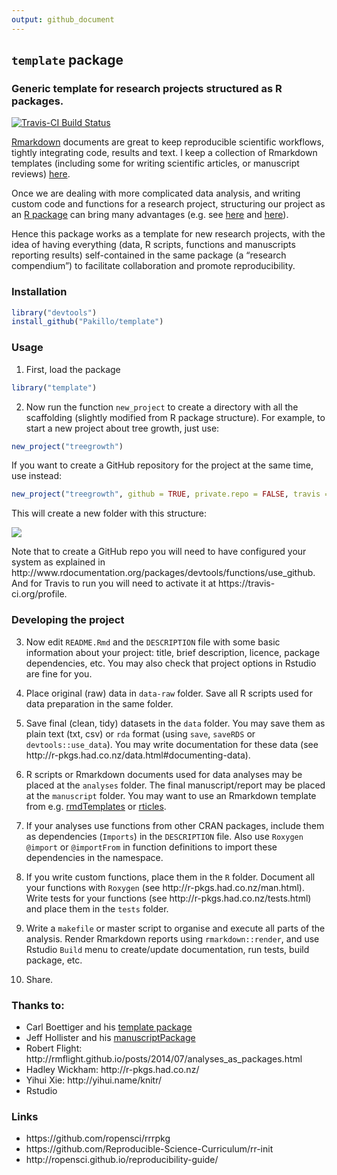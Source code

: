 ```yaml
---
output: github_document
---
```


## `template` package

### Generic template for research projects structured as R packages.


[![Travis-CI Build Status](https://travis-ci.org/Pakillo/template.svg?branch=master)](https://travis-ci.org/Pakillo/template)


[Rmarkdown](http://rmarkdown.rstudio.com/index.html) documents are great to keep 
reproducible scientific workflows, tightly integrating code, results and text. I keep a collection of Rmarkdown templates (including some for writing scientific articles, or manuscript reviews) [here](https://github.com/Pakillo/rmdTemplates).

Once we are dealing with more complicated data analysis, and writing custom code and functions for a research project, structuring our project as an [R package](http://r-pkgs.had.co.nz/) can bring many advantages (e.g. see [here](http://rmflight.github.io/posts/2014/07/analyses_as_packages.html) and [here](https://github.com/ropensci/rrrpkg)). 

Hence this package works as a template for new research projects, with the idea of having everything (data, R scripts, functions and manuscripts reporting results) self-contained in the same package (a "research compendium") to facilitate collaboration and promote reproducibility.


### Installation

```r
library("devtools")
install_github("Pakillo/template")
```


### Usage

1. First, load the package

```r
library("template")
```

2. Now run the function `new_project` to create a directory with all the scaffolding (slightly modified from R package structure). For example, to start a new project about tree growth, just use:

```r
new_project("treegrowth")
```

If you want to create a GitHub repository for the project at the same time, use instead:

```r
new_project("treegrowth", github = TRUE, private.repo = FALSE, travis = TRUE)
```

This will create a new folder with this structure:

![](http://i.imgur.com/4BuMkCc.png?1)


Note that to create a GitHub repo you will need to have configured your system as explained in http://www.rdocumentation.org/packages/devtools/functions/use_github. And for Travis to run you will need to activate it at https://travis-ci.org/profile.


### Developing the project

3. Now edit `README.Rmd` and the `DESCRIPTION` file with some basic information about your project: title, brief description, licence, package dependencies, etc. You may also check that project options in Rstudio are fine for you.

4. Place original (raw) data in `data-raw` folder. Save all R scripts used for data preparation in the same folder.

5. Save final (clean, tidy) datasets in the `data` folder. You may save them as plain text (txt, csv) or `rda` format (using `save`, `saveRDS` or `devtools::use_data`). You may write documentation for these data (see http://r-pkgs.had.co.nz/data.html#documenting-data). 

6. R scripts or Rmarkdown documents used for data analyses may be placed at the `analyses` folder. The final manuscript/report may be placed at the `manuscript` folder. You may want to use an Rmarkdown template from e.g. [rmdTemplates](https://github.com/Pakillo/rmdTemplates) or [rticles](https://github.com/rstudio/rticles). 

7. If your analyses use functions from other CRAN packages, include them as dependencies (`Imports`) in the `DESCRIPTION` file. Also use `Roxygen` `@import` or `@importFrom` in function definitions to import these dependencies in the namespace.

8. If you write custom functions, place them in the `R` folder. Document all your functions with `Roxygen` (see http://r-pkgs.had.co.nz/man.html). Write tests for your functions (see http://r-pkgs.had.co.nz/tests.html) and place them in the `tests` folder.

9. Write a `makefile` or master script to organise and execute all parts of the analysis. Render Rmarkdown reports using `rmarkdown::render`, and use Rstudio `Build` menu to create/update documentation, run tests, build package, etc.

10. Share.


### Thanks to:

* Carl Boettiger and his [template package](https://github.com/cboettig/template)
* Jeff Hollister and his [manuscriptPackage](https://github.com/jhollist/manuscriptPackage)
* Robert Flight: http://rmflight.github.io/posts/2014/07/analyses_as_packages.html
* Hadley Wickham: http://r-pkgs.had.co.nz/
* Yihui Xie: http://yihui.name/knitr/
* Rstudio


### Links

* https://github.com/ropensci/rrrpkg
* https://github.com/Reproducible-Science-Curriculum/rr-init
* http://ropensci.github.io/reproducibility-guide/

